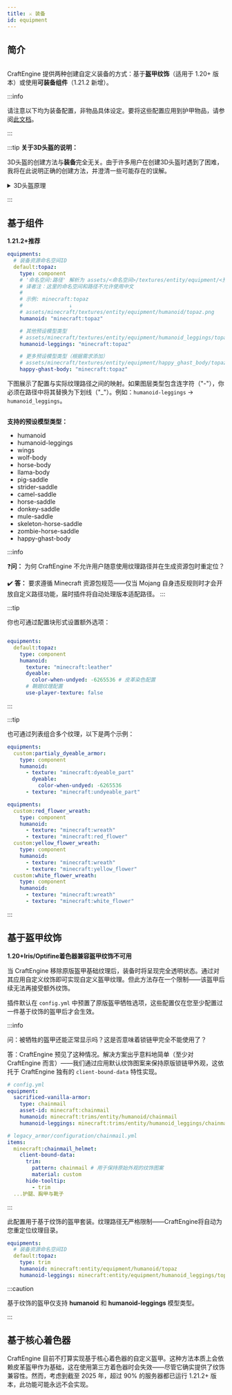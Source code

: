 ```yaml
---
title: ⚔️ 装备
id: equipment
---
```



## 简介

<div style={{textAlign: 'center'}}>
  <img src={require('/img/equipment_1.png').default} alt="" />
</div>

CraftEngine 提供两种创建自定义装备的方式：基于**盔甲纹饰**（适用于 1.20+ 版本）或使用**可装备组件**（1.21.2 新增）。

:::info

请注意以下均为装备配置，非物品具体设定。要将这些配置应用到护甲物品，请参阅[此文档](item/settings.mdx#equipment装备)。

:::

:::tip
**关于3D头盔的说明：**

3D头盔的创建方法与**装备**完全无关。由于许多用户在创建3D头盔时遇到了困难，我将在此说明正确的创建方法，并澄清一些可能存在的误解。

<details>
  <summary>3D头盔原理</summary>

  护甲类物品天生带有`equippable`组件，其中包含一个名为`asset_id`的选项。当指定该选项时，Minecraft会使用**硬编码渲染器**来显示指定的护甲纹理。这意味着即使你为基于钻石头盔的物品分配了自定义3D物品模型，玩家穿戴时仍会使用默认的**钻石头盔护甲渲染器**进行渲染。
  
  ![](/img/3d_helmet_1.png)

  要解决这个问题，你必须禁用硬编码渲染器，并让头盔改用默认的物品渲染器。

  ### 解决方案1（适用于1.21.2+版本）：

  重写equippable组件并移除asset_id选项。示例如下：

  ```yaml
  items:
    default:my_3d_helemt:
      material: diamond_helemt
      data:
        equippable:
          slot: head
  ```

  ### 解决方案2（适用于1.20+版本）：

  使用`client-bound-material`来修改头盔在客户端的渲染方式，而不影响其服务器端功能。示例如下：

  ```yaml
  items:
    default:my_3d_helemt:
      material: diamond_helemt
      client-bound-material: paper
  ```

  ![](/img/3d_helmet_2.png)

</details>

:::

## 基于组件
<Highlight color="#0d9622ff">**1.21.2+**</Highlight><Highlight color="#0d9622ff">**推荐**</Highlight>

```yaml
equipments:
  # 装备资源命名空间ID
  default:topaz:
    type: component
    # '命名空间:路径' 解析为 assets/<命名空间>/textures/entity/equipment/<预设模型类型>/<路径>.png。
    # 译者注：这里的命名空间和路径不允许使用中文
    # 
    # 示例: minecraft:topaz
    #               ↓
    # assets/minecraft/textures/entity/equipment/humanoid/topaz.png
    humanoid: "minecraft:topaz"

    # 其他预设模型类型
    # assets/minecraft/textures/entity/equipment/humanoid_leggings/topaz.png
    humanoid-leggings: "minecraft:topaz"

    # 更多预设模型类型（根据需求添加）
    # assets/minecraft/textures/entity/equipment/happy_ghast_body/topaz.png
    happy-ghast-body: "minecraft:topaz"
```

下图展示了配置与实际纹理路径之间的映射。如果图层类型包含连字符（"-"），你必须在路径中将其替换为下划线（"_"）。例如：`humanoid-leggings` -> `humanoid_leggings`。

<div style={{textAlign: 'center'}}>
  <img src={require('/img/i18n/zh-Hans/equipment_3.png').default} alt="" />
</div>


**支持的预设模型类型：**

* humanoid
* humanoid-leggings
* wings
* wolf-body
* horse-body
* llama-body
* pig-saddle
* strider-saddle
* camel-saddle
* horse-saddle
* donkey-saddle
* mule-saddle
* skeleton-horse-saddle
* zombie-horse-saddle
* happy-ghast-body

:::info

❓️**问：** 为何 CraftEngine 不允许用户随意使用纹理路径并在生成资源包时重定位？

✔️ **答：** 要求遵循 Minecraft 资源包规范——仅当 Mojang 自身违反规则时才会开放自定义路径功能，届时插件将自动处理版本适配路径。
:::

:::tip

你也可通过配置块形式设置额外选项：

```yaml

equipments:
  default:topaz:
    type: component
    humanoid:
      texture: "minecraft:leather"
      dyeable:
        color-when-undyed: -6265536 # 皮革染色配置
      # 鞘翅纹理配置
      use-player-texture: false
```
:::

:::tip

也可通过列表组合多个纹理，以下是两个示例：

```yaml
equipments:
  custom:partialy_dyeable_armor:
    type: component
    humanoid:
      - texture: "minecraft:dyeable_part"
        dyeable:
          color-when-undyed: -6265536
      - texture: "minecraft:undyeable_part"
```

```yaml
equipments:
  custom:red_flower_wreath:
    type: component
    humanoid:
      - texture: "minecraft:wreath"
      - texture: "minecraft:red_flower"
  custom:yellow_flower_wreath:
    type: component
    humanoid:
      - texture: "minecraft:wreath"
      - texture: "minecraft:yellow_flower"
  custom:white_flower_wreath:
    type: component
    humanoid:
      - texture: "minecraft:wreath"
      - texture: "minecraft:white_flower"
```
:::

## 基于盔甲纹饰
<Highlight color="#0d9622ff">**1.20+**</Highlight><Highlight color="#0d9622ff">**Iris/Optifine着色器兼容**</Highlight><Highlight color="#e03f26ff">**盔甲纹饰不可用**</Highlight>

当 CraftEngine 移除原版盔甲基础纹理后，装备时将呈现完全透明状态。通过对其应用自定义纹饰即可实现自定义盔甲纹理。但此方法存在一个限制——该盔甲后续无法再接受额外纹饰。

插件默认在 `config.yml` 中预置了原版盔甲牺牲选项，这些配置仅在您至少配置过一件基于纹饰的盔甲后才会生效。

:::info

问：被牺牲的盔甲还能正常显示吗？这是否意味着锁链甲完全不能使用了？

答：CraftEngine 预见了这种情况。解决方案出乎意料地简单（至少对 CraftEngine 而言）——我们通过应用默认纹饰图案来保持原版锁链甲外观，这依托于 CraftEngine 独有的 `client-bound-data` 特性实现。

```yaml
# config.yml
equipment:
  sacrificed-vanilla-armor:
    type: chainmail
    asset-id: minecraft:chainmail
    humanoid: minecraft:trims/entity/humanoid/chainmail
    humanoid-leggings: minecraft:trims/entity/humanoid_leggings/chainmail

# legacy_armor/configuration/chainmail.yml
items:
  minecraft:chainmail_helmet:
    client-bound-data:
      trim:
        pattern: chainmail # 用于保持原始外观的纹饰图案
        material: custom
      hide-tooltip:
        - trim
  ...护腿、胸甲与靴子
```

:::

此配置用于基于纹饰的盔甲套装。纹理路径无严格限制——CraftEngine将自动为您重定位纹理目录。

```yaml
equipments:
  # 装备资源命名空间ID
  default:topaz:
    type: trim
    humanoid: minecraft:entity/equipment/humanoid/topaz
    humanoid-leggings: minecraft:entity/equipment/humanoid_leggings/topaz
```

:::caution

基于纹饰的盔甲仅支持 **humanoid** 和 **humanoid-leggings** 模型类型。

:::

## 基于核心着色器

CraftEngine 目前不打算实现基于核心着色器的自定义盔甲。这种方法本质上会依赖皮革盔甲作为基础，这在使用第三方着色器时会失效——尽管它确实提供了纹饰兼容性。然而，考虑到截至 2025 年，超过 90% 的服务器都已运行 1.21.2+ 版本，此功能可能永远不会实现。